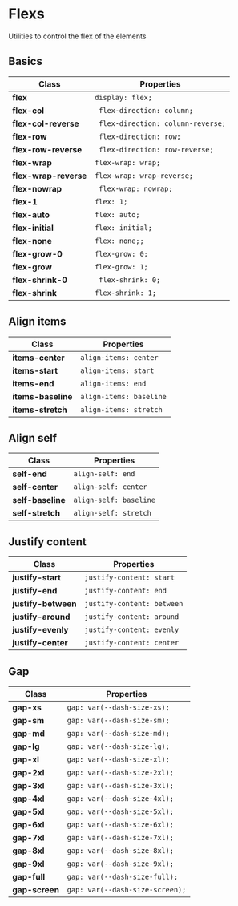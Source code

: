 # Flexs

Utilities to control the flex of the elements

## Basics

| Class                 | Properties                         |
| --------------------- | ---------------------------------- |
| **flex**              | `display: flex;`                   |
| **flex-col**          | ` flex-direction: column;`         |
| **flex-col-reverse**  | ` flex-direction: column-reverse;` |
| **flex-row**          | ` flex-direction: row;`            |
| **flex-row-reverse**  | ` flex-direction: row-reverse;`    |
| **flex-wrap**         | `flex-wrap: wrap;`                 |
| **flex-wrap-reverse** | `flex-wrap: wrap-reverse;`         |
| **flex-nowrap**       | ` flex-wrap: nowrap;`              |
| **flex-1**            | `flex: 1;`                         |
| **flex-auto**         | `flex: auto;`                      |
| **flex-initial**      | `flex: initial;`                   |
| **flex-none**         | `flex: none;;`                     |
| **flex-grow-0**       | `flex-grow: 0;`                    |
| **flex-grow**         | `flex-grow: 1;`                    |
| **flex-shrink-0**     | ` flex-shrink: 0;`                 |
| **flex-shrink**       | `flex-shrink: 1;`                  |

## Align items

| Class              | Properties              |
| ------------------ | ----------------------- |
| **items-center**   | `align-items: center`   |
| **items-start**    | `align-items: start`    |
| **items-end**      | `align-items: end`      |
| **items-baseline** | `align-items: baseline` |
| **items-stretch**  | `align-items: stretch`  |

## Align self

| Class             | Properties             |
| ----------------- | ---------------------- |
| **self-end**      | `align-self: end`      |
| **self-center**   | `align-self: center`   |
| **self-baseline** | `align-self: baseline` |
| **self-stretch**  | `align-self: stretch`  |

## Justify content

| Class               | Properties                 |
| ------------------- | -------------------------- |
| **justify-start**   | `justify-content: start`   |
| **justify-end**     | `justify-content: end`     |
| **justify-between** | `justify-content: between` |
| **justify-around**  | `justify-content: around`  |
| **justify-evenly**  | `justify-content: evenly`  |
| **justify-center**  | `justify-content: center`  |

## Gap

| Class          | Properties                      |
| -------------- | ------------------------------- |
| **gap-xs**     | `gap: var(--dash-size-xs);`     |
| **gap-sm**     | `gap: var(--dash-size-sm);`     |
| **gap-md**     | `gap: var(--dash-size-md);`     |
| **gap-lg**     | `gap: var(--dash-size-lg);`     |
| **gap-xl**     | `gap: var(--dash-size-xl);`     |
| **gap-2xl**    | `gap: var(--dash-size-2xl);`    |
| **gap-3xl**    | `gap: var(--dash-size-3xl);`    |
| **gap-4xl**    | `gap: var(--dash-size-4xl);`    |
| **gap-5xl**    | `gap: var(--dash-size-5xl);`    |
| **gap-6xl**    | `gap: var(--dash-size-6xl);`    |
| **gap-7xl**    | `gap: var(--dash-size-7xl);`    |
| **gap-8xl**    | `gap: var(--dash-size-8xl);`    |
| **gap-9xl**    | `gap: var(--dash-size-9xl);`    |
| **gap-full**   | `gap: var(--dash-size-full);`   |
| **gap-screen** | `gap: var(--dash-size-screen);` |
